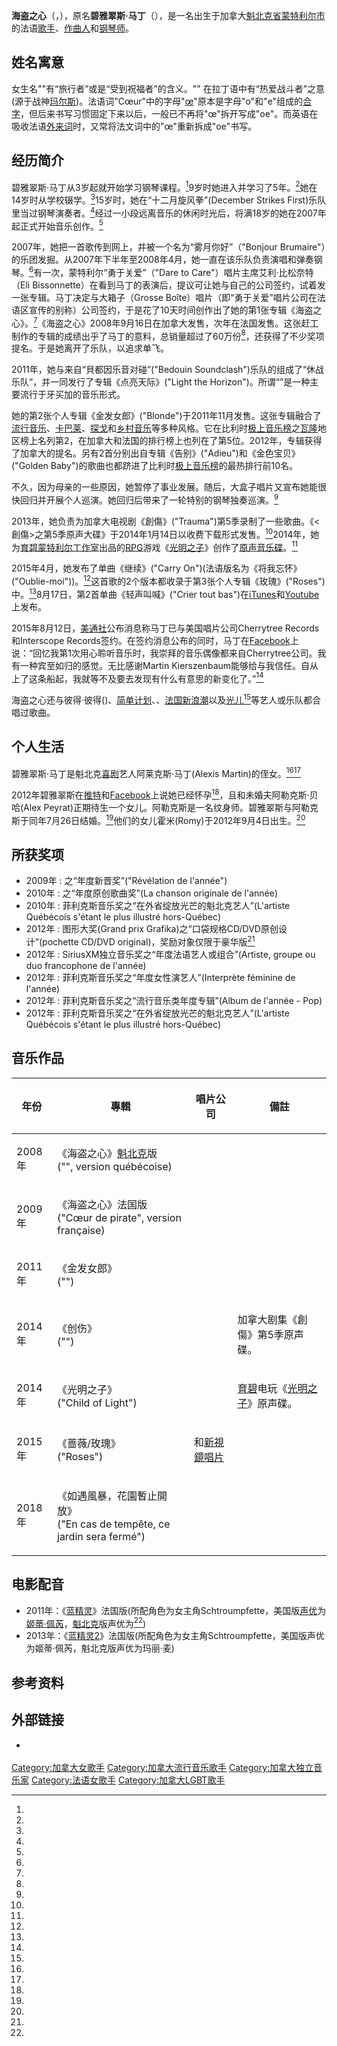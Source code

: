 {{Infobox musical artist
 | background            = solo_singer
 | name              = 海盗之心（Cœur de pirate）
 | image             = Cœur de pirate.jpg
 | caption           = 碧雅翠斯·马丁摄于2013年。
 | birth_name        = 碧雅翠斯·马丁<br/>（Béatrice Martin）
 | birth_date        = {{birth date and age|mf=yes|1989|9|22|}}
 | birth_place       = {{flag|Canada}}[[魁北克|魁北克]]{{link-en|欧特蒙地区|Outremont}}
 | occupation        = [[歌手|歌手]]、[[填词|歌曲作词人]]、[[唱作人|唱作人]]、[[钢琴家|钢琴家]]
 | genre             = [[民俗音乐|民俗音乐]]，[[独立流行|独立流行]]
 | instrument        = [[钢琴|钢琴]]
 | years_active      = 2008年–现今
 | label             = 大盒子（Grosse Boîte）唱片
 | website           = [http://www.coeurdepirate.com www.coeurdepirate.com]
 }}

'''海盗之心'''（{{lang-fr|'''Cœur de pirate'''}}，{{bd|1989年|9月22日|catIdx=C}}），原名'''碧雅翠斯·马丁'''（{{lang-fr|'''Béatrice Martin'''}}），是一名出生于加拿大[[魁北克|魁北克省]][[蒙特利尔|蒙特利尔市]]的法语[[歌手|歌手]]、[[作曲人|作曲人]]和[[钢琴家|钢琴师]]。

== 姓名寓意 ==

女生名"{{link-en|Béatrice|Beatrice (given name)}}"有“旅行者”或是“受到祝福者”的含义。"{{link-en|Martin|Martin (name)}}" 在拉丁语中有“热爱战斗者”之意(源于战神[[玛尔斯|玛尔斯]])。法语词"Cœur"中的字母"[[œ|œ]]"原本是字母"o"和"e"组成的[[合字|合字]]，但后来书写习惯固定下来以后，一般已不再将"œ"拆开写成"oe"。而英语在吸收法语[[外来词|外来词]]时，又常将法文词中的"œ"重新拆成"oe"书写。

== 经历简介 ==

碧雅翠斯·马丁从3岁起就开始学习钢琴课程。<ref name="childhood_&_uncle"/>9岁时她进入{{link-en|蒙特利尔公立音乐学校|Conservatoire de musique du Québec à Montréal}}并学习了5年。<ref name="childhood_&_uncle"/>她在14岁时从学校辍学。<ref name="childhood_2"/>15岁时，她在“十二月旋风拳”(December Strikes First)乐队里当过钢琴演奏者。<ref name="childhood_2"/>经过一小段远离音乐的休闲时光后，将满18岁的她在2007年起正式开始音乐创作。<ref name="childhood_&_uncle"/>

2007年，她把一首歌传到网上，并被一个名为“雾月你好”（"Bonjour Brumaire"）的乐团发掘。从2007年下半年至2008年4月，她一直在该乐队负责演唱和弹奏钢琴。<ref name="childhood_2"/>有一次，蒙特利尔“勇于关爱”（"Dare to Care"）唱片主席艾利·比松奈特（Eli Bissonnette）在看到马丁的表演后，提议可让她与自己的公司签约，试着发一张专辑。马丁决定与大箱子（Grosse Boîte）唱片（即“勇于关爱”唱片公司在法语区宣传的别称）公司签约，于是花了10天时间创作出了她的第1张专辑《海盗之心》。<ref name="childhood_2"/>《海盗之心》2008年9月16日在加拿大发售，次年在法国发售。这张赶工制作的专辑的成绩出乎了马丁的意料，总销量超过了60万份<ref name="childhood_2"/>，还获得了不少奖项提名。于是她离开了乐队，以追求单飞。

2011年，她与来自“貝都因乐音对碰”("Bedouin Soundclash")乐队的{{link-en|杰·马尼诺伍斯基|Jay Malinowski}}组成了“休战乐队”，并一同发行了专辑《点亮天际》("Light the Horizon")。所谓“{{link-en|乐音对碰|Sound clash}}”是一种主要流行于牙买加的音乐形式。

她的第2张个人专辑《金发女郎》("Blonde")于2011年11月发售。这张专辑融合了[[流行音乐|流行音乐]]、[[卡巴莱|卡巴莱]]、[[探戈|探戈]]和[[乡村音乐|乡村音乐]]等多种风格。它在比利时[[极上音乐榜|极上音乐榜]]之[[瓦隆|瓦隆]]地区榜上名列第2，在加拿大和法国的排行榜上也列在了第5位。2012年，专辑获得了加拿大{{link-en|北极星音乐奖|Polaris Music Prize}}的提名。另有2首分别出自专辑《告别》("Adieu")和《金色宝贝》("Golden Baby")的歌曲也都跻进了比利时[[极上音乐榜|极上音乐榜]]的最热排行前10名。

不久，因为母亲的一些原因，她暂停了事业发展。随后，大盒子唱片又宣布她能很快回归并开展个人巡演。她回归后带来了一轮特别的钢琴独奏巡演。<ref name="retour"/>

2013年，她负责为加拿大电视剧《創傷》("Trauma")第5季录制了一些歌曲。《<創傷>之第5季原声大碟》于2014年1月14日以收费下载形式发售。<ref name="Trauma"/>2014年，她为[[育碧蒙特利尔|育碧蒙特利尔工作室]]出品的[[电子角色扮演游戏|RPG]]游戏《[[光明之子|光明之子]]》创作了[[原声大碟|原声音乐碟]]。<ref name="Ubisoft"/>

2015年4月，她发布了单曲《继续》("Carry On")(法语版名为《将我忘怀》("Oublie-moi"))。<ref name="single_carry_on"/>这首歌的2个版本都收录于第3张个人专辑《玫瑰》("Roses")中。<ref name="single_carry_on_2"/>8月17日，第2首单曲《轻声叫喊》("Crier tout bas")在[[iTunes|iTunes]]和[[Youtube|Youtube]]上发布。

2015年8月12日，[[美通社|美通社]]公布消息称马丁已与美国唱片公司Cherrytree Records和Interscope Records签约。在签约消息公布的同时，马丁在[[Facebook|Facebook]]上说：“回忆我第1次用心聆听音乐时，我崇拜的音乐偶像都来自Cherrytree公司。我有一种宾至如归的感觉。无比感谢Martin Kierszenbaum能够给与我信任。自从上了这条船起，我就等不及要去发现有什么有意思的新变化了。”<ref name="PR Newswire"/>

海盗之心还与彼得·彼得({{link-en|Peter Peter|Peter Peter}})、[[简单计划|简单计划]]、{{link-en|Marie-Mai|Marie-Mai}}、[[法国新浪潮|法国新浪潮]]以及[[Lights|光儿]]<ref name="feat_Lights"/>等艺人或乐队都合唱过歌曲。

== 个人生活 ==

碧雅翠斯·马丁是魁北克[[喜剧|喜剧]]艺人阿莱克斯·马丁(Alexis Martin)的侄女。<ref name="childhood_&_uncle"/><ref name="uncle"/>

2012年碧雅翠斯在[[推特|推特]]和[[Facebook|Facebook]]上说她已经怀孕<ref name="husband_Peyrat"/>，且和未婚夫阿勒克斯·贝哈(Alex Peyrat)正期待生一个女儿。阿勒克斯是一名纹身师。碧雅翠斯与阿勒克斯于同年7月26日结婚。<ref name="marriage"/>他们的女儿霍米(Romy)于2012年9月4日出生。<ref name="fille_Romy"/>

== 所获奖项 ==

* 2009年 : {{link-fr|菲利克斯音乐奖|Prix Félix}}之“年度新晋奖”("Révélation de l'année")
* 2010年 : {{link-fr|胜利音乐奖|Victoires de la musique}}之“年度原创歌曲奖”(La chanson originale de l'année)
* 2010年 : 菲利克斯音乐奖之“在外省绽放光芒的魁北克艺人”(L'artiste Québécois s'étant le plus illustré hors-Québec)
* 2012年 : 图形大奖(Grand prix Grafika)之“口袋规格CD/DVD原创设计”(pochette CD/DVD original)，奖励对象仅限于豪华版<ref name="Grand prix Grafika"/>
* 2012年 : SiriusXM独立音乐奖之“年度法语艺人或组合”(Artiste, groupe ou duo francophone de l'année)
* 2012年 : 菲利克斯音乐奖之“年度女性演艺人”(Interprète féminine de l'année)
* 2012年 : 菲利克斯音乐奖之“流行音乐类年度专辑”(Album de l'année - Pop)
* 2012年 : 菲利克斯音乐奖之“在外省绽放光芒的魁北克艺人”(L'artiste Québécois s'étant le plus illustré hors-Québec)

== 音乐作品 ==
{{Main|:fr: Discographie de Cœur de pirate}}

{| class="wikitable"
|-
! 年份
! 專輯
! 唱片公司
! 備註
|-
| 2008年
| 《海盗之心》[[魁北克|魁北克]]版<br>("{{link-en|Cœur de pirate|Cœur de pirate (album)}}", version québécoise)
| 
| 
|-
| 2009年
| 《海盗之心》法国版<br>("Cœur de pirate", version française)
| 
| 
|-
| 2011年
| 《金发女郎》<br>("{{link-en|Blonde|Blonde (album)}}")
| 
| 
|-
| 2014年
| 《创伤》<br>("{{link-en|Trauma|Trauma (Canadian TV series) soundtrack albums#Season 5}}")
| 
| 加拿大剧集《創傷》第5季原声碟。
|-
| 2014年
| 《光明之子》<br>("Child of Light")
| 
| [[育碧软件|育碧]]电玩《[[光明之子|光明之子]]》原声碟。
|-
| 2015年
| 《蔷薇/玫瑰》<br>("Roses")
| {{link-en|樱桃树唱片|Cherrytree Records}}和[[新視鏡唱片|新視鏡唱片]]
| 
|-
| 2018年
|《如遇風暴，花園暫止開放》<br>("En cas de tempête, ce jardin sera fermé")
|
|
|}

== 电影配音 ==
* 2011年：《[[蓝精灵_(电影)|蓝精灵]]》法国版(所配角色为女主角Schtroumpfette，美国版[[声优|声优]]为[[姬蒂·佩芮|姬蒂·佩芮]]，[[魁北克|魁北克]]版声优为{{link-en|玛丽·麦|Marie-Mai}}<ref name="Doublage"/>)
* 2013年：《[[蓝精灵2|蓝精灵2]]》法国版(所配角色为女主角Schtroumpfette，美国版声优为姬蒂·佩芮，魁北克版声优为玛丽·麦)

== 参考资料 ==
{{reflist|colwidth=30em|refs=

<ref name="feat_Lights">{{cite news |language = en |author = Mike Hohnen |url = http://www.moshtix.com.au/v2/news/musicnews/lights-to-release-siberia-acoustic-in-april/9454 |script-title = en:Lights To Release ‘Siberia Acoustic’ In April |trans-title = 光儿4月放出《西伯利亚不插电版》 |publisher = moshtix.com |date = 2013年3月7日 |accessdate = 2015年9月7日 |title = 存档副本 |archive-url = https://web.archive.org/web/20160304044148/http://www.moshtix.com.au/v2/news/musicnews/lights-to-release-siberia-acoustic-in-april/9454 |archive-date = 2016年3月4日 |dead-url = yes }}</ref>

<ref name="childhood_&_uncle">{{cite news |language = fr |author = Benjamin Deudon |url = http://www.sudouest.fr/2010/07/08/au-coeur-du-mystere-134920-722.php |title = Mathieu Chédid et Coeur de Pirate : au Cœur du Mystère des Francofolies |trans-title =  |publisher = 《[[西南报_(法国)|法国西南报]]》 |date = 2010年7月8日 |accessdate = 2015年9月7日 |quote = "Béatrice Martin (20 ans), pour sa part, est presque « née » dans un piano. Sa mère, pianiste professionnelle, lui a « présenté » cet instrument alors qu'elle n'avait que 3 ans, en 1992. Après cinq années d'étude au conservatoire - qu'elle avait intégré à 9 ans - et une parenthèse loin des touches noires et blanches, la Québécoise s'est lancée dans l'écriture de chansons en 2007, à l'âge de 17 ans. En outre, elle est la nièce de l'acteur Alexis Martin." |archive-date = 2021年2月23日 |archive-url = https://web.archive.org/web/20210223215138/https://www.sudouest.fr/2010/07/08/au-coeur-du-mystere-134920-722.php |dead-url = no }}</ref>

<ref name="childhood_2">{{cite news |language = en |author = Alex Ballingall |url = http://www.macleans.ca/news/canada/the-ones-to-watch-2/ |title = Canadians under 25: Here are the ones to watch -Béatrice Martin was 17 when she started writing songs. At 18, she was famous. | trans-title =  |publisher = macleans.ca |date = 2012年4月19日 |accessdate = 2015年9月8日 |quote= "Growing up in Montreal, she took classical piano lessons at the Conservatoire de musique à Montréal for several years before dropping out at 14. She started playing keys in a post-hard-core band called December Strikes First, but veered toward the softer sound she’s known for today when she joined the indie band Bonjour Brumaire. Soon enough, Eli Bissonnette, president of Montreal’s famed Dare to Care Records, saw Martin perform and asked her to make an album on his label.","It was her big break. In all of 10 days, Martin wrote the songs on Coeur de Pirate. It sold more than 600,000 copies. -{“I was thrown into a world that I had no understanding of,” Martin recalls. “I grew up fast.”}-"}}</ref>

<ref name="retour">{{cite news |language = fr |author = Patrick White |url = http://quebec.huffingtonpost.ca/2012/12/05/une-tournee-solo-coeur-de-pirate_n_2244177.html?utm_hp_ref=divertissement |title = Une tournée solo pour Coeur de pirate en 2013 |publisher = 《[[赫芬顿邮报|赫芬顿邮报]]》魁北克版 |date = 2012年5月12日 |accessdate = 2015年9月7日 |archive-date = 2014年1月15日 |archive-url = https://web.archive.org/web/20140115035616/http://quebec.huffingtonpost.ca/2012/12/05/une-tournee-solo-coeur-de-pirate_n_2244177.html?utm_hp_ref=divertissement |dead-url = no }}</ref>

<ref name="Trauma">{{cite news |language = fr |author = Raphaël Gendron-Martin |url = http://www.journaldemontreal.com/2014/01/21/cur-de-pirate-dans-un-jeu-video |script-title = fr:La musique de Cœur de pirate dans un jeu vidéo -La chanteuse a composé la trame sonore de Child of Light d’Ubisoft |publisher = 《{{link-fr|蒙特利尔周刊|Le Journal de Montréal}}》 |date = 2014年1月21日 |accessdate = 2015年9月7日 |archive-date = 2014年2月8日 |archive-url = https://archive.is/20140208074420/http://www.journaldemontreal.com/2014/01/21/cur-de-pirate-dans-un-jeu-video |dead-url = no }}</ref>

<ref name="PR Newswire">{{cite news| language= en| title= Cherrytree Records/Interscope Records Signs Coeur De Pirate (Heart Of A Pirate), Solo Project Of Award-Winning Singer-Songwriter/Pianist Beatrice Martin| url= http://www.prnewswire.com/news-releases/cherrytree-recordsinterscope-records-signs-coeur-de-pirate-heart-of-a-pirate-solo-project-of-award-winning-singer-songwriterpianist-beatrice-martin-300127840.html| accessdate= 13 August 2015| work= [[美通社|美通社]]| agency= Interscope| publisher= PR Newswire| date= 12 August 2015| quote= "It feels wonderful to have Cherrytree Records/Interscope Records join the team...","When I first started listening to music seriously, my musical heroes were all on Cherrytree. I'm sure I'll feel right at home. Huge thanks to Martin Kierszenbaum for believing in me. I can't wait to discover what's in store as I embark on this new adventure."| archive-url= https://web.archive.org/web/20150821014613/http://www.prnewswire.com/news-releases/cherrytree-recordsinterscope-records-signs-coeur-de-pirate-heart-of-a-pirate-solo-project-of-award-winning-singer-songwriterpianist-beatrice-martin-300127840.html| archive-date= 2015-08-21| dead-url= yes}}</ref>

<ref name="Ubisoft">{{cite web |url= http://www.journaldemontreal.com/2014/01/21/cur-de-pirate-dans-un-jeu-video |title= La musique de Coeur de Pirate dans un jeu vidéo) |trans_title= 海盗之心为视讯游戏创作的音乐 |language= fr |deadurl= no |accessdate= 2014年3月9日 |archive-date= 2014年2月8日 |archive-url= https://archive.is/20140208074420/http://www.journaldemontreal.com/2014/01/21/cur-de-pirate-dans-un-jeu-video }}</ref>

<ref name="single_carry_on">{{cite web |url=http://www.rtl.fr/culture/arts-spectacles/coeur-de-pirate-devoile-sa-nouvelle-chanson-oublie-moi-7777309580 |title=Cœur de Pirate dévoile sa nouvelle chanson, "Oublie-moi" |deadurl=no |accessdate=April 12, 2015 |archive-date=2016-04-08 |archive-url=https://web.archive.org/web/20160408063628/http://www.rtl.fr/culture/arts-spectacles/coeur-de-pirate-devoile-sa-nouvelle-chanson-oublie-moi-7777309580 }}</ref>

<ref name="single_carry_on_2">{{cite web |url=http://exclaim.ca/Music/article/coeur_de_pirate_stops_to_smell_roses_on_new_album |title=Coeur de Pirate Stops to Smell the 'Roses' on New Album |deadurl=no |accessdate=August 7, 2015 |archive-date=2018-11-18 |archive-url=https://web.archive.org/web/20181118223822/http://exclaim.ca/music/article/coeur_de_pirate_stops_to_smell_roses_on_new_album }}</ref>

<ref name="uncle">[http://www.sudouest.fr/2010/07/08/au-coeur-du-mystere-134920-722.php Cœur de Pirate : un univers familial qui compte] {{Wayback|url=http://www.sudouest.fr/2010/07/08/au-coeur-du-mystere-134920-722.php |date=20210223215138 }} - 《[[西南报_(法国)|法国西南报]]》, 8 juillet 2010.</ref>

<ref name="husband_Peyrat">{{cite news |language = fr |url = http://fr.canoe.ca/divertissement/celebrites/nouvelles/2012/02/29/19440766-qmi.html |title = Cœur de pirate est enceinte |publisher = {{link-fr|Agence QMI|Agence QMI}}, {{link-fr|Canoë|Canoë (site web)}} |date = 2012年2月29日 |accessdate = 2013年3月20日}}</ref>

<ref name="marriage">{{cite news |language = fr |url = http://www.rtl.be/people/people/couples/726872/coeur-de-pirate-bientot-mamana-et-desormais-mariee |title = Cœur de pirate, bientôt maman… et désormais mariée |publisher = RTL.be |date = 2012年7月28日 |accessdate = 2013年3月20日 |archive-date = 2014年10月30日 |archive-url = https://web.archive.org/web/20141030192705/http://www.rtl.be/people/people/couples/726872/coeur-de-pirate-bientot-mamana-et-desormais-mariee |dead-url = no }}</ref>

<ref name="fille_Romy">[http://www.quai-baco.com/coeur-de-pirate-maman-une-petite-fille-12249/ "Cœur de Pirate, maman d'une petite fille"] {{Wayback|url=http://www.quai-baco.com/coeur-de-pirate-maman-une-petite-fille-12249/ |date=20180629130808 }} {{fr icon}}. ''quai-baco.com''.</ref>

<ref name="Doublage">Bélanger, Cédric, ''La Schtroumpfette du Québec'', Le Journal de Montréal, 24 juillet 2011, [http://www.canoe.com/divertissement/cinema/nouvelles/2011/07/23/18460396-jdm.html consulté en ligne]{{dead link|date=2018年3月 |bot=InternetArchiveBot |fix-attempted=yes }} sur {{link-fr|Canoë|Canoë (site web)}}, le 27 février 2012.</ref>

<ref name="Grand prix Grafika">{{Cite web |url=http://prixgrafika.infopresse.com/resultats/2012/Resultats/medias_imprimes/pochette/gp_collectif_pirate.html |title=Résultats Prix Grafika 2012 - Pochette CD/DVD |accessdate=2015-04-01 |year=2012年 |publisher=Grand prix Grafika官方网站 |language=fr |quote="-{Livre en édition limitée publié à l’occasion de la sortie d’un album de Coeur de pirate et incluant deux chansons exclusives.}-","Clients: Coeur de pirate, Dare to Care; Direction artistique: éli Bissonnette, -{Catherine D’Amours}-; Conception, design, illustration: -{Catherine D’Amours}-; Rédaction: Béatrice Martin; Photographie: Clara Palardy; Impression: Quadriscan." }}</ref>
}}

== 外部链接 ==
*{{official website|http://www.coeurdepirate.com/}} {{fr icon}}

{{commonscat|Cœur de Pirate}}

{{DEFAULTSORT:Cœur de pirate}}
[[Category:加拿大女歌手|Category:加拿大女歌手]]
[[Category:加拿大流行音乐歌手|Category:加拿大流行音乐歌手]]
[[Category:加拿大独立音乐家|Category:加拿大独立音乐家]]
[[Category:法语女歌手|Category:法语女歌手]]
[[Category:加拿大LGBT歌手|Category:加拿大LGBT歌手]]
